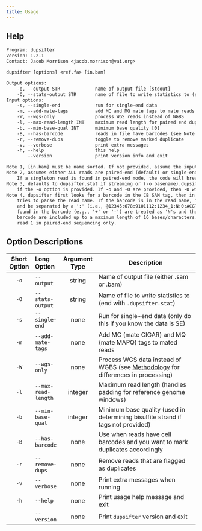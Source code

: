 ```yaml
---
title: Usage
---
```


## Help

```default
Program: dupsifter
Version: 1.2.1
Contact: Jacob Morrison <jacob.morrison@vai.org>

dupsifter [options] <ref.fa> [in.bam]

Output options:
    -o, --output STR             name of output file [stdout]
    -O, --stats-output STR       name of file to write statistics to (see Note 3 for details)
Input options:
    -s, --single-end             run for single-end data
    -m, --add-mate-tags          add MC and MQ mate tags to mate reads
    -W, --wgs-only               process WGS reads instead of WGBS
    -l, --max-read-length INT    maximum read length for paired end duplicate-marking [10000]
    -b, --min-base-qual INT      minimum base quality [0]
    -B, --has-barcode            reads in file have barcodes (see Note 4 for details)
    -r, --remove-dups            toggle to remove marked duplicate
    -v, --verbose                print extra messages
    -h, --help                   this help
        --version                print version info and exit

Note 1, [in.bam] must be name sorted. If not provided, assume the input is stdin.
Note 2, assumes either ALL reads are paired-end (default) or single-end.
    If a singleton read is found in paired-end mode, the code will break nicely.
Note 3, defaults to dupsifter.stat if streaming or (-o basename).dupsifter.stat
    if the -o option is provided. If -o and -O are provided, then -O will be used.
Note 4, dupsifter first looks for a barcode in the CB SAM tag, then in the CR SAM tag, then
    tries to parse the read name. If the barcode is in the read name, it must be the last element
    and be separated by a ':' (i.e., @12345:678:9101112:1234_1:N:0:ACGTACGT). Any separators
    found in the barcode (e.g., '+' or '-') are treated as 'N's and the additional parts of the
    barcode are included up to a maximum length of 16 bases/characters. Barcodes are taken from
    read 1 in paired-end sequencing only.
```

## Option Descriptions

:::{.column-page-inset-right}
| Short Option |     Long Option     | Argument Type | Description                                                                        |
|:------------:|:--------------------|:-------------:|------------------------------------------------------------------------------------|
|    `-o`      | `--output`          |    string     | Name of output file (either .sam or .bam)                                          |
|    `-O`      | `--stats-output`    |    string     | Name of file to write statistics to (end with `.dupsifter.stat`)                   |
|    `-s`      | `--single-end`      |     none      | Run for single-end data (only do this if you know the data is SE)                  |
|    `-m`      | `--add-mate-tags`   |     none      | Add MC (mate CIGAR) and MQ (mate MAPQ) tags to mated reads                         |
|    `-W`      | `--wgs-only`        |     none      | Process WGS data instead of WGBS (see [Methodology](methodology.qmd) for differences in processing) |
|    `-l`      | `--max-read-length` |    integer    | Maximum read length (handles padding for reference genome windows)                 |
|    `-b`      | `--min-base-qual`   |    integer    | Minimum base quality (used in determining bisulfite strand if tags not provided)   |
|    `-B`      | `--has-barcode`     |     none      | Use when reads have cell barcodes and you want to mark duplicates accordingly      |
|    `-r`      | `--remove-dups`     |     none      | Remove reads that are flagged as duplicates                                        |
|    `-v`      | `--verbose`         |     none      | Print extra messages when running                                                  |
|    `-h`      | `--help`            |     none      | Print usage help message and exit                                                  |
|              | `--version`         |     none      | Print `dupsifter` version and exit                                                 |
:::

